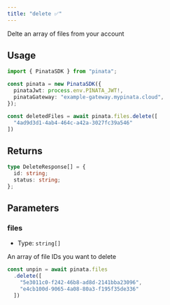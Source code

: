 ```yaml
---
title: "delete ✅"
---
```


Delte an array of files from your account

## Usage

```typescript
import { PinataSDK } from "pinata";

const pinata = new PinataSDK({
  pinataJwt: process.env.PINATA_JWT!,
  pinataGateway: "example-gateway.mypinata.cloud",
});

const deletedFiles = await pinata.files.delete([
  "4ad9d3d1-4ab4-464c-a42a-3027fc39a546"
])
```

## Returns

```typescript
type DeleteResponse[] = {
  id: string;
  status: string;
};
```

## Parameters

### files

- Type: `string[]`

An array of file IDs you want to delete

```typescript
const unpin = await pinata.files
  .delete([
    "5e3011c0-f242-46b8-ad8d-2141bba23096",
    "e4cb100d-9065-4a08-80a3-f195f35de336"
  ])
```
